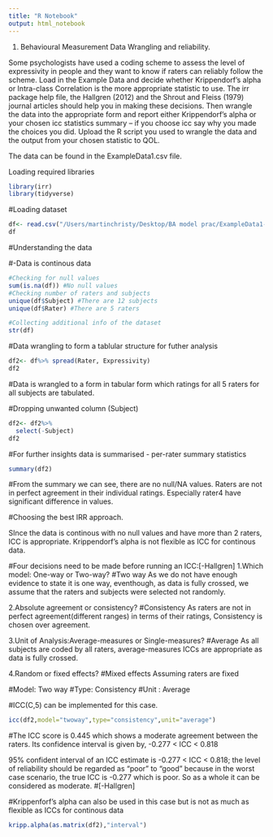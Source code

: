 ```yaml
---
title: "R Notebook"
output: html_notebook
---
```


1.	Behavioural Measurement Data Wrangling and reliability.

Some psychologists have used a coding scheme to assess the level of expressivity in people and they want to know if raters can reliably follow the scheme. Load in the Example Data and decide whether Krippendorf’s alpha or Intra-class Correlation is the more appropriate statistic to use. The irr package help file, the Hallgren (2012) and the Shrout and Fleiss (1979) journal articles should help you in making these decisions. Then wrangle the data into the appropriate form and report either Krippendorf’s alpha or your chosen icc statistics summary – if you choose icc say why you made the choices you did. Upload the R script you used to wrangle the data and the output from your chosen statistic to QOL.

The data can be found in the ExampleData1.csv file.


Loading required libraries
```r
library(irr)
library(tidyverse)

```

#Loading dataset
```r
df<- read.csv("/Users/martinchristy/Desktop/BA model prac/ExampleData1-3.csv")
df
```
#Understanding the data

#-Data is continous data
```r
#Checking for null values
sum(is.na(df)) #No null values
#Checking number of raters and subjects
unique(df$Subject) #There are 12 subjects
unique(df$Rater) #There are 5 raters

#Collecting additional info of the dataset
str(df)
```

#Data wrangling to form a tablular structure for futher analysis
```r
df2<- df%>% spread(Rater, Expressivity)
df2
```
#Data is wrangled to a form in tabular form which ratings for all 5 raters for all subjects are tabulated.

#Dropping unwanted column (Subject)
```r
df2<- df2%>%
  select(-Subject)
df2
```
#For further insights data is summarised - per-rater summary statistics
```r
summary(df2)
```

#From the summary we can see, there are no null/NA values. Raters are not in perfect agreement in their individual ratings. Especially rater4 have significant difference in values.

#Choosing the best IRR approach.

SInce the data is continous with no null values and have more than 2 raters, ICC is appropriate. Krippendorf's alpha is not flexible as ICC for continous data.

#Four decisions need to be made before running an ICC:[-Hallgren]
1.Which model: One-way or Two-way?
#Two way
As we do not have enough evidence to state it is one way, eventhough, as data is fully crossed, we assume that the raters and subjects were selected not randomly.

2.Absolute agreement or consistency?
#Consistency
As raters are not in perfect agreement(different ranges) in terms of their ratings, Consistency is chosen over agreement.

3.Unit of Analysis:Average-measures or Single-measures? 
#Average
As all subjects are coded by all raters, average-measures ICCs are appropriate as data is fully crossed.

4.Random or fixed effects?
#Mixed effects
Assuming raters are fixed

#Model: Two way
#Type: Consistency
#Unit : Average

#ICC(C,5) can be implemented for this case.
```r
icc(df2,model="twoway",type="consistency",unit="average")
```

#The ICC score is 0.445 which shows a moderate agreement between the raters.
 Its confidence interval is given by, -0.277 < ICC < 0.818
 
 95% confident interval of an ICC estimate is -0.277 < ICC < 0.818; the level of reliability should be regarded as “poor” to "good" because in the worst case scenario, the true ICC is  -0.277 which is poor. So as a whole it can be considered as moderate.
 #[-Hallgren]
 
#Krippenforf's alpha can also be used in this case but is not as much as flexible as ICCs for continous data
```r
kripp.alpha(as.matrix(df2),"interval")
```

